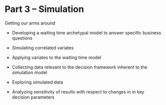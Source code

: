 # Part 3 -- Simulation {-}  

Getting our arms around  

- Developing a waiting time archetypal model to answer specific business questions

- Simulating correlated variates

- Applying variates to the waiting time model

- Collecting data relevant to the decision framework inherent to the simulation model

- Exploring simulated data

- Analyzing sensitivity of results with respect to changes in in key decision parameters

